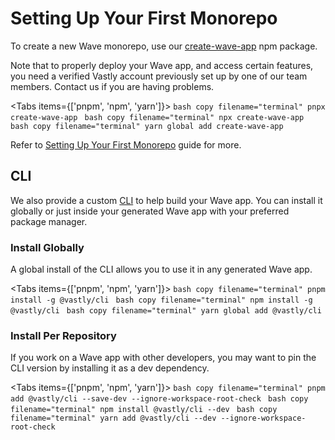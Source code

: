 # Setting Up Your First Monorepo



To create a new Wave monorepo, use our [create-wave-app](https://www.npmjs.com/package/create-wave-app) npm package.

<Callout type="warning" emoji="⚠️">
    Note that to properly deploy your Wave app, and access certain features, you need a verified Vastly account previously set up by one of our team members. Contact us if you are having problems.
</Callout>

<Tabs items={['pnpm', 'npm', 'yarn']}>
  <Tab>
    ```bash copy filename="terminal"
    pnpx create-wave-app
    ```
  </Tab>
  <Tab>
    ```bash copy filename="terminal"
    npx create-wave-app
    ```
  </Tab>
    <Tab>
    ```bash copy filename="terminal"
    yarn global add create-wave-app
    ```
  </Tab>
</Tabs>

Refer to [Setting Up Your First Monorepo](/getting-started/setting-up-your-first-monorepo) guide for more.

## CLI

We also provide a custom [CLI](https://www.npmjs.com/package/@vastly/cli) to help build your Wave app.  You can install it globally or just inside your generated Wave app with your preferred package manager.

### Install Globally

A global install of the CLI allows you to use it in any generated Wave app.

<Tabs items={['pnpm', 'npm', 'yarn']}>
  <Tab>
    ```bash copy filename="terminal"
    pnpm install -g @vastly/cli
    ```
  </Tab>
  <Tab>
    ```bash copy filename="terminal"
    npm install -g @vastly/cli
    ```
  </Tab>
   <Tab>
    ```bash copy filename="terminal"
    yarn global add @vastly/cli
    ```
  </Tab>
</Tabs>

### Install Per Repository

If you work on a Wave app with other developers, you may want to pin the CLI version by installing it as a dev dependency.

<Tabs items={['pnpm', 'npm', 'yarn']}>
  <Tab>
    ```bash copy filename="terminal"
    pnpm add @vastly/cli --save-dev --ignore-workspace-root-check
    ```
  </Tab>
  <Tab>
    ```bash copy filename="terminal"
    npm install @vastly/cli --dev
    ```
  </Tab>
   <Tab>
    ```bash copy filename="terminal"
    yarn add @vastly/cli --dev --ignore-workspace-root-check
    ```
  </Tab>
</Tabs>

